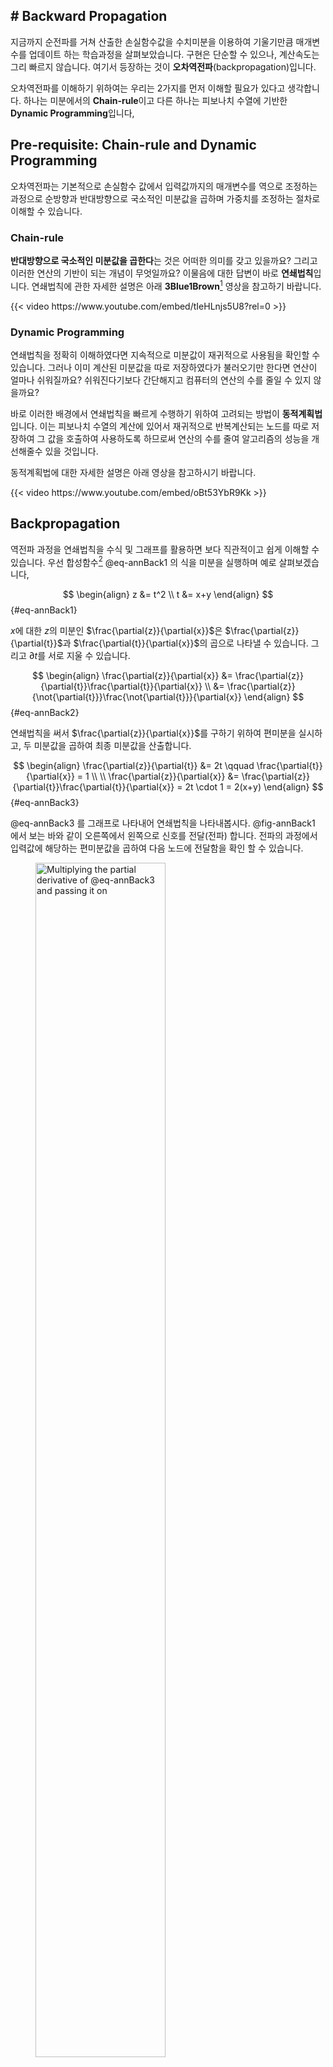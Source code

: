 # Backward Propagation
---

지금까지 순전파를 거쳐 산출한 손실함수값을 수치미분을 이용하여 기울기만큼 매개변수를 업데이트 하는 학습과정을 살펴보았습니다. 구현은 단순할 수 있으나, 계산속도는 그리 빠르지 않습니다. 여기서 등장하는 것이 **오차역전파**(backpropagation)입니다.

오차역전파를 이해하기 위하여는 우리는 2가지를 먼저 이해할 필요가 있다고 생각합니다. 하나는 미분에서의 **Chain-rule**이고 다른 하나는 피보나치 수열에 기반한 **Dynamic Programming**입니다,

## Pre-requisite: Chain-rule and Dynamic Programming

오차역전파는 기본적으로 손실함수 값에서 입력값까지의 매개변수를 역으로 조정하는 과정으로 순방향과 반대방향으로 국소적인 미분값을 곱하며 가중치를 조정하는 절차로 이해할 수 있습니다.

### Chain-rule

**반대방향으로 국소적인 미분값을 곱한다**는 것은 어떠한 의미를 갖고 있을까요? 그리고 이러한 연산의 기반이 되는 개념이 무엇일까요? 이물음에 대한 답변이 바로 **연쇄법칙**입니다. 연쇄법칙에 관한 자세한 설명은 아래 **3Blue1Brown**^[3Blue1Brown은 많은 수학적인 문제를 도식화하여 아주 직관적으로 설명하고 있어 매우 유용합니다.] 영상을 참고하기 바랍니다.

{{< video https://www.youtube.com/embed/tIeHLnjs5U8?rel=0 >}}

### Dynamic Programming

연쇄법칙을 정확히 이해하였다면 지속적으로 미분값이 재귀적으로 사용됨을 확인할 수 있습니다. 그러나 이미 계산된 미분값을 따로 저장하였다가 불러오기만 한다면 연산이 얼마나 쉬워질까요? 쉬워진다기보다 간단해지고 컴퓨터의 연산의 수를 줄일 수 있지 않을까요?

바로 이러한 배경에서 연쇄법칙을 빠르게 수행하기 위하여 고려되는 방법이 **동적계획법** 입니다. 이는 피보나치 수열의 계산에 있어서 재귀적으로 반복계산되는 노드를 따로 저장하여 그 값을 호출하여 사용하도록 하므로써 연산의 수를 줄여 알고리즘의 성능을 개선해줄수 있을 것입니다.

동적계획법에 대한 자세한 설명은 아래 영상을 참고하시기 바랍니다.

{{< video https://www.youtube.com/embed/oBt53YbR9Kk >}}

## Backpropagation

역전파 과정을 연쇄법칙을 수식 및 그래프를 활용하면 보다 직관적이고 쉽게 이해할 수 있습니다. 우선 합성함수^[합성함수의 미분은 함성함수를 구성하는 각 함수의 미분의 곱으로 표현가능] @eq-annBack1 의 식을 미분을 실행하며 예로 살펴보겠습니다,

$$
\begin{align}
z &= t^2 \\
t &= x+y
\end{align}
$$ {#eq-annBack1}

$x$에 대한 $z$의 미분인 $\frac{\partial{z}}{\partial{x}}$은 $\frac{\partial{z}}{\partial{t}}$과 $\frac{\partial{t}}{\partial{x}}$의 곱으로 나타낼 수 있습니다. 그리고 $\partial{t}$를 서로 지울 수 있습니다.

$$
\begin{align}
\frac{\partial{z}}{\partial{x}} &= \frac{\partial{z}}{\partial{t}}\frac{\partial{t}}{\partial{x}} \\
&= \frac{\partial{z}}{\not{\partial{t}}}\frac{\not{\partial{t}}}{\partial{x}}
\end{align}
$$ {#eq-annBack2}

연쇄법칙을 써서 $\frac{\partial{z}}{\partial{x}}$를 구하기 위하여 편미분을 실시하고, 두 미분값을 곱하여 최종 미분값을 산출합니다.

$$
\begin{align}
\frac{\partial{z}}{\partial{t}} &= 2t \qquad
\frac{\partial{t}}{\partial{x}} = 1 \\ \\
\frac{\partial{z}}{\partial{x}} &= \frac{\partial{z}}{\partial{t}}\frac{\partial{t}}{\partial{x}} = 
2t \cdot 1 = 2(x+y)
\end{align}
$$ {#eq-annBack3}

@eq-annBack3 를 그래프로 나타내어 연쇄법칙을 나타내봅시다. @fig-annBack1 에서 보는 바와 같이 오른쪽에서 왼쪽으로 신호를 전달(전파) 합니다. 전파의 과정에서 입력값에 해당하는 편미분값을 곱하여 다음 노드에 전달함을 확인 할 수 있습니다.

![Multiplying the partial derivative of @eq-annBack3 and passing it on](image/fig-annBack1.png){#fig-annBack1 width=70%}

@fig-annBack1 과 같은 과정에 @eq-annBack3 의 미분값을 대입하면 @fig-annBack2 와 같은 결과를 얻을 수 있습니다.

![The process of showing backpropagation results](image/fig-annBack2.png){#fig-annBack2 width=70%}

### Backpropagation of Addition Nodes

먼저 $z=x+y$를 갖고 덧셈노드에 대한 역전파를 살펴보겠습니다. 먼저 이 식에 대한 미분을 해석적으로 구하면 $\frac{\partial{z}}{\partial{x}}$와 $\frac{\partial{z}}{\partial{y}}$ 모두 1이 됩니다.

@fig-annBack4 의 그래프를 기준으로 역전파^[역전파는 순방향과 반대방향으로 국소적 미분(편미분)값을 곱하는 방법으로 수행] 과정을 살펴봅시다. 

상류에서 산출한 편미분 값($\frac{\partial{L}}{\partial{z}}$)을 $x$간선의 경우 $\frac{\partial{L}}{\partial{z}}\frac{\partial{z}}{\partial{x}}$의 꼴로 역전파가 이루어 지고, $y$간선의 경우 $\frac{\partial{L}}{\partial{z}}\frac{\partial{z}}{\partial{y}}$의 꼴로 역전파가 이루어 집니다.

@fig-annBack4 는 덧셈의 역전파 이므로 $\frac{\partial{L}}{\partial{z}}\frac{\partial{z}}{\partial{x}}=\frac{\partial{L}}{\partial{z}}\cdot1$과 $\frac{\partial{L}}{\partial{z}}\frac{\partial{z}}{\partial{y}}=\frac{\partial{L}}{\partial{z}}\cdot1$로 변형됨으로 입력된 값 그대로 다음 노드에 전달되게 됩니다.

![Examples: Backpropagation of Addition Nodes](image/annBack3.png){#fig-annBack4 width=70%}

### Backpropagation of Multiplication Nodes

다음으로 $z=xy$를 갖고 곱셈노드에 대한 역전파를 살펴보겠습니다. 먼저 이 식에 대한 미분을 해석적으로 구하면 $\frac{\partial{z}}{\partial{x}} = y$와 $\frac{\partial{z}}{\partial{y}} = x$가 됩니다.

@fig-annBack5 의 그래프를 기준으로 역전파 과정을 살펴봅시다. 

상류에서 산출한 편미분 값($\frac{\partial{L}}{\partial{z}}$)을 $x$간선의 경우 $\frac{\partial{L}}{\partial{z}}\frac{\partial{z}}{\partial{x}}=\frac{\partial{L}}{\partial{z}}\frac{\partial{z}}{\partial{x}}=\frac{\partial{L}}{\partial{z}}\cdot y$의 꼴로 역전파가 이루어 지고, $y$간선의 경우 $\frac{\partial{L}}{\partial{z}}\frac{\partial{z}}{\partial{y}}=\frac{\partial{L}}{\partial{z}}\frac{\partial{z}}{\partial{y}}=\frac{\partial{L}}{\partial{z}}\cdot x$의 꼴로 역전파가 이루어 집니다.

@fig-annBack5 는 곱셈의 역전파는 서로 바꾼값을 곱하여 하류로 흘려 보내게 됨을 확인할 수 있습니다.

![Examples: Multiplication of Addition Nodes](image/annBack5.png){#fig-annBack5 width=70%}

::: {.callout-tip}

## 편미분과 그라디언트

-   신경망의 학습을 위한 역전파 과정은 모든 독립변수에 대한 편미분을 통하여 기울기를 산출
-   대부분의 경우 이를 간단하게 표현하기 위하여 $\nabla$연산자를 사용
-   편미분을 통한 가중치($\omega$)의 업데이트 과정을 아래와 같이 표현

$$
\omega = \leftarrow \omega - \alpha \nabla_{\omega} \epsilon
$$

:::

## Implementing the Activation Layer

역전파의 과정을 활성화 함수에 적용하여 구현해 보도록 하겠습니다. 우리가 사용할 활성화 함수는 ReLU와 Sigmoid입니다.

### ReLU

ReLU(Rectified Linear Unit) 함수는 0을 기점으로 입력값이 0이하이면 0을 출력하고 0을 초과하면 그대로 출력하도록 하는 활성화 함수 입니다.^[$\frac{\partial{L}}{\partial{y}} = \begin{cases} 1 & (x >0) \\ 0 & (x \leq 0) \end{cases}$]

ReLU 함수의 미분값^[$y = \begin{cases} x & (x >0) \\ 0 & (x \leq 0) \end{cases}$]의 역전파 과정은 (1) $x > 0$일때 역전파는 미분값($\frac{\partial{L}}{\partial{y}}$)을 그대로 흘려보내고, (2) $x \leq 0$일때 역전파는 미분값을 보내지 않습니다.

![Backpropagation process of ReLU](image/fig-annBack3.png){#fig-annBack3}

@fig-annBack3 의 과정을 참고하여 ReLU 계층을 코드로 구현하면 아래와 같습니다.

``` python
import numpy as np

class Relu:
  def __init__(self):
    self.mask = None

  def forward(self, x):
    self.mask = (x<=0) # <1>
    out = x.copy()
    out[self.mask] = 0 # <2>
    return out
  
  def backward(self, dout):
    dout[self.mask] = 0 # <3>
    dx = dout
    return dx

x = np.array([[1.0, -0.5], [-2.0, 3.0]])
mask = (x <= 0)
print(mask)
```
1. `x`이하인 값의 경우 `True`를 반환하고 초과인 경우 `False`를 반환
2. `self.mask`에서 `True`에 해당하는 값을 `0`으로 함
3. `self.mask`가 `True`인 값은 역전파시 0을 산출하도록 함

### Sigmoid Layer

Sigmoid^[$y=\frac{1}{1+exp(-x)}$]의 경우는 곱하기, 더하기 등의 노드가 결합되는 형태로 ReLU에 비하여 조금 복잡할 수 있으나 아래의 그래프(@fig-annBack4 )를 참고하여 단계별로 나누어 역전파 과정을 설명하도록 하겠습니다.

::: {#fig-annBack4 layout-nrow=2}

![Forward](image/fig-annBack4.png){}

![Backward](image/fig-annBack5.png){}

Backpropagation process of Sigmoid
:::

계산 그래프(@fig-annBack4 ) '/'노드의 역전파를 설명을 위해 순전화 과정에서 약간의 트릭으로 역수의 곱하기 노드로 변형할 수 있습니다.. 이는 $1+epx(-x)$를 $x$로 두고 $y=\frac{1}{x}$로 순전파를 진행하여 $y$를 출력하고, 역전파는 곱하기이므로 $x$에 대한 $y$의 미분값^[$\frac{\partial{y}}{\partial{x}}=-\frac{1}{x^2}=-y^2$]을 입력값($\frac{\partial{L}}{\partial{y}}$)과 곱하여 하류로 흘려보내면 $\times$ 노드의 역전파로 풀이할 수 있습니다.

`+`노드는 상류의 값을 하류로 그대로 흘려 보내는 것으로 `/`노드에서 산출한 $-\frac{\partial{L}}{\partial{y}}y^2$을 그대로 하류로 흘려 보내면 되겠습니다.

`exp`노드는 곱하기 노드 이므로 상류에서 흘러온 값($-\frac{\partial{L}}{\partial{y}}y^2$)과 순전파시 해당노드의 산출값의 미분값($\frac{\partial{y}}{\partial{x}}=exp(x)$)을 곱해야 하므로 $-\frac{\partial{L}}{\partial{y}}y^2exp(-x)$를 하류로 흘려보내게 됩니다.

마지막으로 $\times$으 노드이다. 상류에서 입력되는 값과 해당노드의 미분값을 곱하여 하류로 흘려 보내는 방식으로 역전파를 수행하며, 곱하기 노드의 순전파시 산출이 $-x$이므로 역전파에 사용할 미분값은 $-1$이므로 입력된 값의 부호만을 변경해주면 됩니다.

Sigmoid 노드의 역전파를 단순화 하면 입력값은 $\frac{\partial{L}}{\partial{y}}$이 되고, 출력값은 $\frac{\partial{L}}{\partial{y}}y^2exp(-x)$이 되게 됩니다. 이 식을 다음(@eq-annBack4)과 같이 변형해서 @fig-annBack6 과 같이 최종 단순화 할 수 있습니다.

$$
\begin{align}
\frac{\partial{}}{\partial{}} &= \frac{\partial{}}{\partial{}}\frac{}{}exp(-x) \\
&= \frac{\partial{}}{\partial{}}\frac{}{}\frac{}{} \\
&= \frac{\partial{}}{\partial{}}y(1-y)
\end{align}
$$

![Simplified Backward of Sigmoid](image/fig-annBack6.png){#fig-annBack6}


## Implementing the Output Layer

### Affine

### Softmax